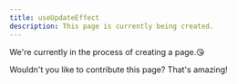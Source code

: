 ```yaml
---
title: useUpdateEffect
description: This page is currently being created.
---
```


We're currently in the process of creating a page.😘

Wouldn't you like to contribute this page? That's amazing!
